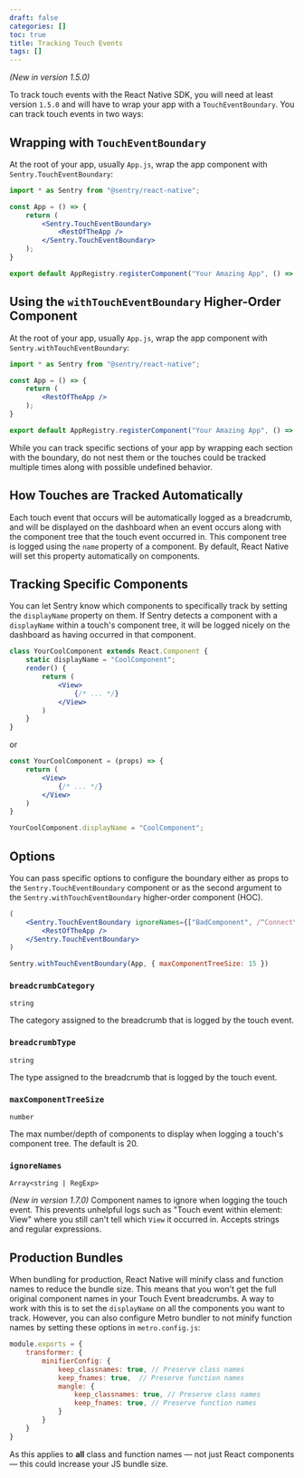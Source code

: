 ```yaml
---
draft: false
categories: []
toc: true
title: Tracking Touch Events
tags: []
---
```

*(New in version 1.5.0)*

To track touch events with the React Native SDK, you will need at least version `1.5.0` and will have to wrap your app with a `TouchEventBoundary`. You can track touch events in two ways:

## Wrapping with `TouchEventBoundary`
At the root of your app, usually `App.js`, wrap the app component with `Sentry.TouchEventBoundary`:

```jsx
import * as Sentry from "@sentry/react-native";

const App = () => {
    return (
        <Sentry.TouchEventBoundary>
            <RestOfTheApp />
        </Sentry.TouchEventBoundary>
    );
}

export default AppRegistry.registerComponent("Your Amazing App", () => App);;
```

## Using the `withTouchEventBoundary` Higher-Order Component

At the root of your app, usually `App.js`, wrap the app component with `Sentry.withTouchEventBoundary`:

```jsx
import * as Sentry from "@sentry/react-native";

const App = () => {
    return (
        <RestOfTheApp />
    );
}

export default AppRegistry.registerComponent("Your Amazing App", () => Sentry.withTouchEventBoundary(App));;
```

<Alert level="warning" title="Multiple Boundaries"><markdown>

While you can track specific sections of your app by wrapping each section with the boundary, do not nest them or the touches could be tracked multiple times along with possible undefined behavior.

</markdown></Alert>


## How Touches are Tracked Automatically
Each touch event that occurs will be automatically logged as a breadcrumb, and will be displayed on the dashboard when an event occurs along with the component tree that the touch event occurred in. This component tree is logged using the `name` property of a component. By default, React Native will set this property automatically on components.

## Tracking Specific Components
You can let Sentry know which components to specifically track by setting the `displayName` property on them. If Sentry detects a component with a `displayName` within a touch's component tree, it will be logged nicely on the dashboard as having occurred in that component.
```jsx
class YourCoolComponent extends React.Component {
    static displayName = "CoolComponent";
    render() {
        return (
            <View>
                {/* ... */}
            </View>
        )
    }
}
```
or
```jsx
const YourCoolComponent = (props) => {
    return (
        <View>
            {/* ... */}
        </View>
    )
}

YourCoolComponent.displayName = "CoolComponent";
```

## Options

You can pass specific options to configure the boundary either as props to the `Sentry.TouchEventBoundary` component or as the second argument to the `Sentry.withTouchEventBoundary` higher-order component (HOC).

```jsx
(
    <Sentry.TouchEventBoundary ignoreNames={["BadComponent", /^Connect\(/, /^LibraryComponent$/]} >
        <RestOfTheApp />
    </Sentry.TouchEventBoundary>
)
```

```jsx
Sentry.withTouchEventBoundary(App, { maxComponentTreeSize: 15 })
```

### `breadcrumbCategory`
`string`

The category assigned to the breadcrumb that is logged by the touch event.

### `breadcrumbType`
`string`

The type assigned to the breadcrumb that is logged by the touch event.

### `maxComponentTreeSize`
`number`

The max number/depth of components to display when logging a touch's component tree. The default is 20.

### `ignoreNames`
`Array<string | RegExp>`

*(New in version 1.7.0)* Component names to ignore when logging the touch event. This prevents unhelpful logs such as "Touch event within element: View" where you still can't tell which `View` it occurred in. Accepts strings and regular expressions.

## Production Bundles

When bundling for production, React Native will minify class and function names to reduce the bundle size. This means that you won't get the full original component names in your Touch Event breadcrumbs. A way to work with this is to set the `displayName` on all the components you want to track. However, you can also configure Metro bundler to not minify function names by setting these options in `metro.config.js`:

```js
module.exports = {
    transformer: {
        minifierConfig: {
            keep_classnames: true, // Preserve class names
            keep_fnames: true,  // Preserve function names
            mangle: {
                keep_classnames: true, // Preserve class names
                keep_fnames: true, // Preserve function names
            }
        }
    }
}
```
<Alert level="warning" title="Note"><markdown>

As this applies to **all** class and function names — not just React components — this could increase your JS bundle size.

</markdown></Alert>
